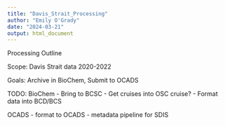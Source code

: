 ```yaml
---
title: "Davis_Strait_Processing"
author: "Emily O'Grady"
date: "2024-03-21"
output: html_document
---
```


Processing Outline

Scope: Davis Strait data 2020-2022

Goals: Archive in BioChem, Submit to OCADS

TODO:
BioChem
- Bring to BCSC
- Get cruises into OSC cruise?
- Format data into BCD/BCS

OCADS
- format to OCADS
- metadata pipeline for SDIS
